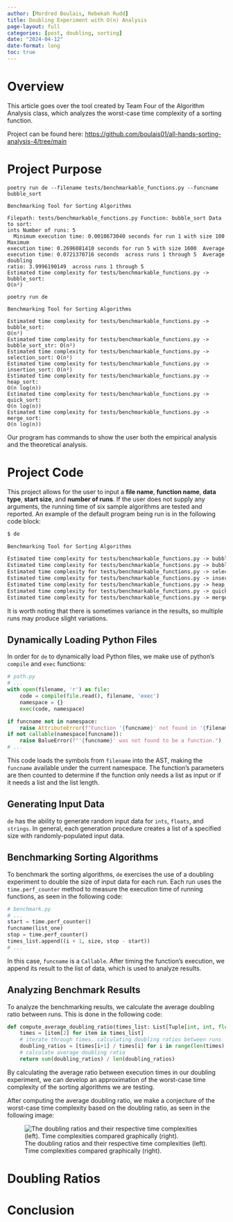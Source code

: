 ```yaml
---
author: [Mordred Boulais, Rebekah Rudd]
title: Doubling Experiment with O(n) Analysis
page-layout: full
categories: [post, doubling, sorting]
date: "2024-04-12"
date-format: long
toc: true
---
```


# Overview

This article goes over the tool created by Team Four of the Algorithm Analysis
class, which analyzes the worst-case time complexity of a sorting function.

Project can be found here: <https://github.com/boulais01/all-hands-sorting-analysis-4/tree/main>

# Project Purpose

`poetry run de --filename tests/benchmarkable_functions.py --funcname bubble_sort`

```text
Benchmarking Tool for Sorting Algorithms

Filepath: tests/benchmarkable_functions.py Function: bubble_sort Data to sort: 
ints Number of runs: 5
  Minimum execution time: 0.0010673040 seconds for run 1 with size 100 Maximum 
execution time: 0.2696081410 seconds for run 5 with size 1600  Average 
execution time: 0.0721370716 seconds  across runs 1 through 5  Average doubling
ratio: 3.9996190149  across runs 1 through 5 
Estimated time complexity for tests/benchmarkable_functions.py -> bubble_sort: 
O(n²)
```

`poetry run de`

```text
Benchmarking Tool for Sorting Algorithms

Estimated time complexity for tests/benchmarkable_functions.py -> bubble_sort: 
O(n²)
Estimated time complexity for tests/benchmarkable_functions.py -> 
bubble_sort_str: O(n²)
Estimated time complexity for tests/benchmarkable_functions.py -> 
selection_sort: O(n²)
Estimated time complexity for tests/benchmarkable_functions.py -> 
insertion_sort: O(n²)
Estimated time complexity for tests/benchmarkable_functions.py -> heap_sort: 
O(n log(n))
Estimated time complexity for tests/benchmarkable_functions.py -> quick_sort: 
O(n log(n))
Estimated time complexity for tests/benchmarkable_functions.py -> merge_sort: 
O(n log(n))
```

Our program has commands to show the user both the empirical analysis and the theoretical analysis.

# Project Code

This project allows for the user to input a **file name**, **function name**,
**data type**, **start size**, and **number of runs**. If the user does not
supply any arguments, the running time of six sample algorithms are tested and
reported. An example of the default program being run is in the following code
block:

```txt
$ de

Benchmarking Tool for Sorting Algorithms

Estimated time complexity for tests/benchmarkable_functions.py -> bubble_sort: O(n²)
Estimated time complexity for tests/benchmarkable_functions.py -> bubble_sort_str: O(n²)
Estimated time complexity for tests/benchmarkable_functions.py -> selection_sort: O(n²)
Estimated time complexity for tests/benchmarkable_functions.py -> insertion_sort: O(n²)
Estimated time complexity for tests/benchmarkable_functions.py -> heap_sort: O(n)
Estimated time complexity for tests/benchmarkable_functions.py -> quick_sort: O(n log(n))
Estimated time complexity for tests/benchmarkable_functions.py -> merge_sort: O(n log(n))
```

It is worth noting that there is sometimes variance in the results, so multiple
runs may produce slight variations.

## Dynamically Loading Python Files

In order for `de` to dynamically load Python files, we make use of python's
`compile` and `exec` functions:

```python
# path.py
# ...
with open(filename, 'r') as file:
    code = compile(file.read(), filename, 'exec')
    namespace = {}
    exec(code, namespace)

if funcname not in namespace:
    raise AttributeError(f"Function '{funcname}' not found in '{filename}'")
if not callable(namespace[funcname]):
    raise BalueError(f"'{funcname}' was not found to be a function.")
# ...
```

This code loads the symbols from `filename` into the AST, making the `funcname`
available under the current namespace. The function's parameters are then
counted to determine if the function only needs a list as input or if it needs a
list and the list length.

## Generating Input Data

`de` has the ability to generate random input data for `ints`, `floats`, and
`strings`. In general, each generation procedure creates a list of a specified
size with randomly-populated input data.

## Benchmarking Sorting Algorithms

To benchmark the sorting algorithms, `de` exercises the use of a doubling
experiment to double the size of input data for each run. Each run uses the
`time.perf_counter` method to measure the execution time of running functions,
as seen in the following code:

```python
# benchmark.py
# ...
start = time.perf_counter()
funcname(list_one)
stop = time.perf_counter()
times_list.append((i + 1, size, stop - start))
# ...
```

In this case, `funcname` is a `Callable`. After timing the function's execution,
we append its result to the list of data, which is used to analyze results.

## Analyzing Benchmark Results

To analyze the benchmarking results, we calculate the average doubling ratio
between runs. This is done in the following code:

```python
def compute_average_doubling_ratio(times_list: List[Tuple[int, int, float]]) -> float:
    times = [item[2] for item in times_list]
    # iterate through times, calculating doubling ratios between runs
    doubling_ratios = [times[i+1] / times[i] for i in range(len(times) - 1)]
    # calculate average doubling ratio
    return sum(doubling_ratios) / len(doubling_ratios)
```

By calculating the average ratio between execution times in our doubling
experiment, we can develop an approximation of the worst-case time complexity of
the sorting algorithms we are testing.

After computing the average doubling ratio, we make a conjecture of the
worst-case time complexity based on the doubling ratio, as seen in the following
image:

![The doubling ratios and their respective time complexities (left). Time
complexities compared graphically (right).](images/time-complexities.png)

# Doubling Ratios

# Conclusion
